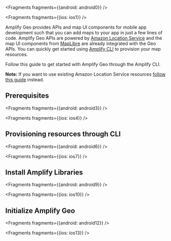 
<Fragments fragments={{android: android0}} />


<Fragments fragments={{ios: ios1}} />

Amplify Geo provides APIs and map UI components for mobile app development such that you can add maps to your app in just a few lines of code.
Amplify Geo APIs are powered by [Amazon Location Service](https://aws.amazon.com/location/) and the map UI components from [MapLibre](https://maplibre.org/) are already integrated with the Geo APIs. You can quickly get started using [Amplify CLI](/cli/geo/maps) to provision your map resources.

Follow this guide to get started with Amplify Geo through the Amplify CLI.

**Note:** If you want to use existing Amazon Location Service resources [follow this guide](/lib/geo/existing-resources) instead.

## Prerequisites


<Fragments fragments={{android: android3}} />


<Fragments fragments={{ios: ios4}} />

## Provisioning resources through CLI


<Fragments fragments={{android: android6}} />


<Fragments fragments={{ios: ios7}} />

## Install Amplify Libraries


<Fragments fragments={{android: android9}} />


<Fragments fragments={{ios: ios10}} />

## Initialize Amplify Geo


<Fragments fragments={{android: android12}} />


<Fragments fragments={{ios: ios13}} />
